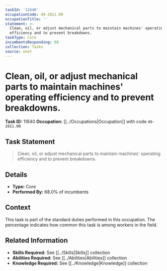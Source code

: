 ```yaml
---
taskId: '11640'
occupationCode: 49-2011.00
occupationTitle: ''
statement: >-
  Clean, oil, or adjust mechanical parts to maintain machines' operating
  efficiency and to prevent breakdowns.
taskType: Core
incumbentsResponding: 68
collection: Tasks
source: onet
---
```

# Clean, oil, or adjust mechanical parts to maintain machines' operating efficiency and to prevent breakdowns.

**Task ID:** 11640
**Occupation:** [[../Occupations|Occupation]] with code `49-2011.00`

## Task Statement

> Clean, oil, or adjust mechanical parts to maintain machines' operating efficiency and to prevent breakdowns.

## Details

- **Type:** Core
- **Performed By:** 68.0% of incumbents

## Context

This task is part of the standard duties performed in this occupation. The percentage indicates how common this task is among workers in the field.

## Related Information

- **Skills Required:** See [[../Skills|Skills]] collection
- **Abilities Required:** See [[../Abilities|Abilities]] collection
- **Knowledge Required:** See [[../Knowledge|Knowledge]] collection
